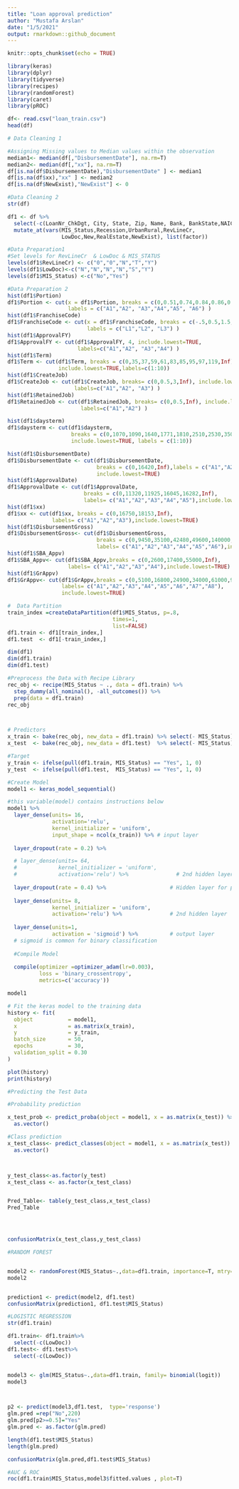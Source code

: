---
title: "Loan approval prediction"
author: "Mustafa Arslan"
date: "1/5/2021"
output: rmarkdown::github_document
---

```{r setup, include=FALSE}
knitr::opts_chunk$set(echo = TRUE)
```

```{r}
library(keras)
library(dplyr)
library(tidyverse)
library(recipes)
library(randomForest)
library(caret)
library(pROC)

```


```{r}

df<- read.csv("loan_train.csv")
head(df)

```


```{r}
# Data Cleaning 1

#Assigning Missing values to Median values within the observation
median1<- median(df[,"DisbursementDate"], na.rm=T)
median2<- median(df[,"xx"], na.rm=T)
df[is.na(df$DisbursementDate),"DisbursementDate" ] <- median1
df[is.na(df$xx),"xx" ] <- median2 
df[is.na(df$NewExist),"NewExist"] <- 0
```


```{r}
#Data Cleaning 2
str(df)

df1 <- df %>%
  select(-c(LoanNr_ChkDgt, City, State, Zip, Name, Bank, BankState,NAICS, BalanceGross,NoEmp)) %>%
  mutate_at(vars(MIS_Status,Recession,UrbanRural,RevLineCr,
                 LowDoc,New,RealEstate,NewExist), list(factor))


```


```{r}
#Data Preparation1
#Set levels for RevLineCr  & LowDoc & MIS_STATUS
levels(df1$RevLineCr) <- c("0","0","N","T","Y")
levels(df1$LowDoc)<-c("N","N","N","N","S","Y")
levels(df1$MIS_Status) <-c("No","Yes")
```


```{r}
#Data Preparation 2
hist(df1$Portion)
df1$Portion <- cut(x = df1$Portion, breaks = c(0,0.51,0.74,0.84,0.86,0.92,1.1),
                   labels = c("A1","A2", "A3","A4","A5", "A6") )
hist(df1$FranchiseCode)
df1$FranchiseCode <- cut(x = df1$FranchiseCode, breaks = c(-.5,0.5,1.5,Inf),
                         labels = c("L1","L2", "L3") )
hist(df1$ApprovalFY)
df1$ApprovalFY <- cut(df1$ApprovalFY, 4, include.lowest=TRUE, 
                      labels=c("A1","A2", "A3","A4") )
hist(df1$Term)
df1$Term <- cut(df1$Term, breaks = c(0,35,37,59,61,83,85,95,97,119,Inf),
                include.lowest=TRUE,labels=c(1:10))
hist(df1$CreateJob)
df1$CreateJob <- cut(df1$CreateJob, breaks= c(0,0.5,3,Inf), include.lowest=TRUE, 
                     labels=c("A1","A2", "A3") )
hist(df1$RetainedJob)
df1$RetainedJob <- cut(df1$RetainedJob, breaks= c(0,0.5,Inf), include.lowest=TRUE, 
                       labels=c("A1","A2") )

hist(df1$daysterm)
df1$daysterm <- cut(df1$daysterm, 
                    breaks = c(0,1070,1090,1640,1771,1810,2510,2530,3500,7000,Inf), 
                    include.lowest=TRUE, labels = c(1:10))

hist(df1$DisbursementDate)
df1$DisbursementDate <- cut(df1$DisbursementDate, 
                            breaks = c(0,16420,Inf),labels = c("A1","A2"),
                            include.lowest=TRUE)
hist(df1$ApprovalDate)
df1$ApprovalDate <- cut(df1$ApprovalDate, 
                        breaks = c(0,11320,11925,16045,16282,Inf), 
                        labels= c("A1","A2","A3","A4","A5"),include.lowest=TRUE)
hist(df1$xx)
df1$xx <- cut(df1$xx, breaks = c(0,16750,18153,Inf), 
              labels= c("A1","A2","A3"),include.lowest=TRUE)
hist(df1$DisbursementGross)
df1$DisbursementGross<- cut(df1$DisbursementGross,
                            breaks = c(0,9450,35100,42480,49600,140000,Inf), 
                            labels= c("A1","A2","A3","A4","A5","A6"),include.lowest=TRUE)
hist(df1$SBA_Appv)
df1$SBA_Appv<- cut(df1$SBA_Appv,breaks = c(0,2600,17400,55000,Inf), 
                   labels= c("A1","A2","A3","A4"),include.lowest=TRUE)
hist(df1$GrAppv)
df1$GrAppv<- cut(df1$GrAppv,breaks = c(0,5100,16800,24900,34000,61000,99000,120000,Inf), 
                 labels= c("A1","A2","A3","A4","A5","A6","A7","A8"),
                 include.lowest=TRUE)
```


```{r}
#  Data Partition
train_index =createDataPartition(df1$MIS_Status, p=.8,
                                 times=1,
                                 list=FALSE)
df1.train <- df1[train_index,]
df1.test  <- df1[-train_index,]

dim(df1)
dim(df1.train)
dim(df1.test)
```


```{r}
#Preprocess the Data with Recipe Library
rec_obj <- recipe(MIS_Status ~ ., data = df1.train) %>%
  step_dummy(all_nominal(), -all_outcomes()) %>%
  prep(data = df1.train)
rec_obj



# Predictors
x_train <- bake(rec_obj, new_data = df1.train) %>% select(- MIS_Status)
x_test  <- bake(rec_obj, new_data = df1.test)  %>% select(- MIS_Status)

#Target
y_train <- ifelse(pull(df1.train, MIS_Status) == "Yes", 1, 0)
y_test  <- ifelse(pull(df1.test,  MIS_Status) == "Yes", 1, 0)
```


```{r}
#Create Model
model1 <- keras_model_sequential()

#this variable(model) contains instructions below
model1 %>%
  layer_dense(units= 16,
              activation='relu',
              kernel_initializer = 'uniform',
              input_shape = ncol(x_train)) %>% # input layer
  
  layer_dropout(rate = 0.2) %>%         

  # layer_dense(units= 64,
  #             kernel_initializer = 'uniform',
  #             activation='relu') %>%               # 2nd hidden layer
  
  layer_dropout(rate = 0.4) %>%                    # Hidden layer for preventing overfitting
  
  layer_dense(units= 8,
              kernel_initializer = 'uniform',
              activation='relu') %>%               # 2nd hidden layer
  
  layer_dense(units=1,
              activation = 'sigmoid') %>%          # output layer
  # sigmoid is common for binary classification
  
  #Compile Model
  
  compile(optimizer =optimizer_adam(lr=0.003),
          loss = 'binary_crossentropy',
          metrics=c('accuracy'))

model1

```


```{r}
# Fit the keras model to the training data
history <- fit(
  object           = model1, 
  x                = as.matrix(x_train), 
  y                = y_train,
  batch_size       = 50, 
  epochs           = 30,
  validation_split = 0.30
)

plot(history)
print(history)
```


```{r}
#Predicting the Test Data

#Probability prediction

x_test_prob <- predict_proba(object = model1, x = as.matrix(x_test)) %>%
  as.vector()

#Class prediction
x_test_class<- predict_classes(object = model1, x = as.matrix(x_test)) %>%
  as.vector()



y_test_class<-as.factor(y_test)
x_test_class <- as.factor(x_test_class)


Pred_Table<- table(y_test_class,x_test_class)
Pred_Table




confusionMatrix(x_test_class,y_test_class)
```


```{r}
#RANDOM FOREST


model2 <- randomForest(MIS_Status~.,data=df1.train, importance=T, mtry=2)
model2


prediction1 <- predict(model2, df1.test)
confusionMatrix(prediction1, df1.test$MIS_Status)
```


```{r}
#LOGISTIC REGRESSION
str(df1.train)

df1.train<- df1.train%>%
  select(-c(LowDoc))
df1.test<- df1.test%>%
  select(-c(LowDoc))


model3 <- glm(MIS_Status~.,data=df1.train, family= binomial(logit))
model3



p2 <- predict(model3,df1.test,  type='response')
glm.pred =rep("No",220)
glm.pred[p2>=0.5]="Yes"
glm.pred <- as.factor(glm.pred)

length(df1.test$MIS_Status)
length(glm.pred)

confusionMatrix(glm.pred,df1.test$MIS_Status)
```


```{r}
#AUC & ROC 
roc(df1.train$MIS_Status,model3$fitted.values , plot=T)
```

